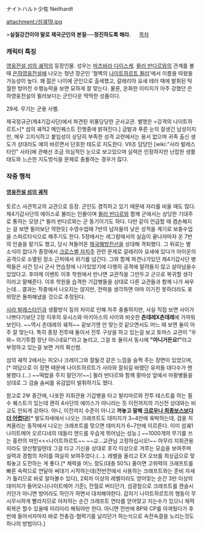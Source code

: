 ナイトハルト少佐
Neithardt

attachment:/섬궤19.jpg

>'''실질강건이야 말로 제국군인의 본질──정진하도록 해라.'''
　 
[[목차]]
=== 캐릭터 특징 ===
[[영웅전설 섬의 궤적]]의 등장인물. 성우는 [[마츠바라 다이스케]]. [[뮐러 반다르]]와의 관계를 볼 때 [[은하영웅전설]]에 나오는 청년 장군인 '철벽의 [[나이트하르트 뮐러]]'에서 이름을 따왔을 가능성이 높다.  꽤 젊은 나이에 군인으로 출세했고, 갈레리아 요새 테러 때에 발휘된 탁월한 방어전 수행능력을 보면 묘하게 잘 맞는다. 물론, 온화한 이미지가 아주 강했던 은하영웅전설의 뮐러보다는 군인다운 딱딱한 성품이다.

29세. 무기는 군용 사벨.

제국정규군(제4기갑사단)에서 파견된 위풍당당한 군사교관. 별명은 <강격의 나이트하르트>[* 섬의 궤적2 메인퀘스트 진행중에 밝혀진다.]
금발과 푸른 눈의 잘생긴 남성이지만, 매우 고지식하고 붙임성이 상당히 부족한 성격 
교련에서는 용서 없으며 귀족 출신 생도가 상대라도 예의 바르면서 단호한 태도로 지도한다. 
Ⅶ조 담당인 [wiki:"사라 발레스타인" 사라]에 관해선 조금 의심적인 눈으로 보고있으며 실력은 인정하지만 난잡한 생활태도와 느슨한 지도방식을 문제로 충돌하는 경우가 많다.

=== 작중 행적 ===
==== [[영웅전설 섬의 궤적]] ====
토르스 사관학교의 교관으로 등장. 군인도 겸직하고 있기 때문에 자리를 비울 때도 많다. 제4기갑사단의 에이스로 불리는 인물이며 [[뮐러 반다르]]와 함께 군에서는 상당한 기대주로 통하는 모양.[* 뮐러 반다르와는 군 동기이기도 하다. 다만 같이 언급할 때 겸손해지는 걸 보면 뮐러보단 약한듯] 수영수업때 7반의 남자들의 낮은 성적을 계기로 보충수업을 스파르타식으로 해주기도 한다. 5장에서는 레그람에서의 실습이 끝나자마자 온 7반의 인솔을 맡기도 했고, 당시 쳐들어온 [[제국해방전선]]을 상대해 격퇴했다. 그 뒤로는 별 소식이 없다가 종장에서 [[크로스벨 자치주]] 관련 문제로 갈레리아 요새에 있다가 아이온의 공격으로 소멸된 장소 근처에서 위기를 넘긴다. 그와 함께 파견나가있던 제4기갑사단 병력들은 사건 당시 군사 연습장에 나가있었기에 다행히 공격에 말려들지 않고 살아남을수 있었다고. 후야제 이벤트 이후 학원에서 만나면 교관직을 그만두고 군으로 복귀할 생각이라고 말해준다. 이후 학원을 습격한 기갑병들을 상대로 다른 교관들과 함께 나가 싸우는데... 결과는 작중에서 나오지는 않지만, 전력을 생각하면 아마 이기진 못하더라도 포위망은 돌파해냈을 것으로 추정된다.

[[사라 발레스타인]]과 생활방식 등의 차이로 인해 자주 충돌하지만, 사실 직접 보면 사이가 나쁘다기보단 2장 이후의 유시스와 마키아스의 사이와 비슷한 '''츤데레X츤데레'''에 가까워보인다. ~~역시 츤데레의 궤적~~ 겉보기엔 안 맞는것 같으면서도 어느 때 보면 둘이 아주 잘 맞는다. 특히 종장 전투때 둘이서 전투 구상을 하고 있는걸 보고 토마스 교관이 "우와~ 의기투합 장난 아니네요!"라고 놀리고, 그걸 또 둘이서 동시에 '''"아니거든요!"'''라고 부정하고 있는걸 보면 거의 확신범.

섬의 궤적 2에서는 피오나 크레이그와 잘될것 같은 느낌을 슬쩍 주는 장면이 있었으며,[* 여담으로 이 장면 때문에 나이트하르트가 사라와 잘되길 바랬던 유저들 대다수가 멘붕했다.(...) ~~떡밥을 주지 말던가!~~] 뮐러 반다르와 함께 황마성 앞에서 마황병들을 상대로 그 검술 솜씨를 유감없이 발휘하기도 했다.

참고로 2부 중간에, 나포한 지휘관용 기갑병을 타고 발리마르와 전투 테스트를 하는 필수 퀘스트가 있는데 괜히 4사단의 에이스가 아니라는 듯 이전까지의 기신전 상대와는 비교도 안되게 강하다. 아니, 이전까지 수준이 아니고 '''까놓고 말해 [[궤적 시리즈/최종 보스보다 어려운 보스|크로우나 최종보스보다 더 어렵다!]]'''[* 발도자세에서 나오는 크래프트도 데미지가 3~4만에 육박하는데, 검을 치켜올리는 동작에서 나오는 크래프트를 맞으면 데미지가 6~7만에 이르른다. 이미 섬궤1 나이트메어 오르디네의 데들리 엔드를 우습게 뛰어넘는 성능.] ~~1000개의 무기를 쓰는 홍련의 마인<<<나이트하르트~~ ~~교...교관님 고정하십시오!~~ 아무리 지휘관용이라도 양산형일텐데 그걸 타고 기신을 상대로 호각 이상으로 겨루는 모습을 보여주며 실력과 경험의 차이를 여실히 보여주었다.(...). 레벨을 올리고 EX 오브를 최상급으로 맞춰놓고 도전하는 게 좋다.[* 체력을 어느 정도(대충 50%) 줄이면 고위력의 크래프트를 빠른 속력으로 연달아 써대기 시작하는데(전반전에서 사용하는 크래프트와는 준비 자세가 틀리므로 바로 알아볼수 있다), 2회차 이상의 레벨이라도 얻어맞는 순간 3만 이상의 데미지가 들어오니(나이트메어 기준), 잔월로 버티던가, 섬광참으로 크래프트를 캔슬시키던가 아니면 방어라도 하던가 하면서 대처해야한다. 갑자기 나이트하르트의 행동이 무시무시하게 빨라지므로 아차하는 순간 크래프트 연타를 얻어맞고 지는수가 있으니 체력 회복은 할수 있을때 미리미리 해둬야만 한다. 아니면 전반에 BP와 CP를 아껴뒀다가 후반에 들어서자마자 바로 천충검-협력기를 날리던가 하는식으로 속전속결을 노리는것도 하나의 방법이다.]
